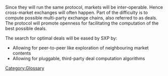 [[Category:Glossary]] 
Since they will run the same protocol, markets will be inter-operable. Hence cross-market exchanges will often happen. Part of the difficulty is to compute possible multi-party exchange chains, also referred to as deals. The protocol will promote openness for facilitating the computation of the best possible deals. 

The search for optimal deals will be eased by SXP by:
* Allowing for peer-to-peer like exploration of neighbouring market contents
* Allowing for pluggable, third-party deal computation algorithms